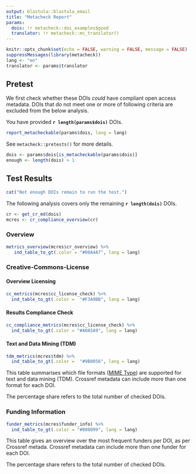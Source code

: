```yaml
---
output: blastula::blastula_email
title: "Metacheck Report"
params:
  dois: !r metacheck::doi_examples$good
  translator: !r metacheck::mc_translator()
---
```


```r
knitr::opts_chunk$set(echo = FALSE, warning = FALSE, message = FALSE)
suppressMessages(library(metacheck))
lang <- "en"
translator <- params$translator
```


## Pretest

We first check whether these DOIs *could* have compliant open access metadata.
DOIs that do not meet one or more of following criteria are excluded from the below analysis.

You have provided **`r length(params$dois)`** DOIs.

```r
report_metacheckable(params$dois, lang = lang)
```

See `metacheck::pretests()` for more details.

```r
dois <- params$dois[is_metacheckable(params$dois)]
enough <- length(dois) > 1
```

## Test Results

```r
cat("Not enough DOIs remain to run the test.")
```

The following analysis covers only the remaining **`r length(dois)`** DOIs.

```r
cr <- get_cr_md(dois)
mcres <- cr_compliance_overview(cr)
```


### Overview

```r
metrics_overview(mcres$cr_overview) %>%
   ind_table_to_gt(.color = "#00A4A7", lang = lang)
```

### Creative-Commons-License

#### Overview Licensing

```r
cc_metrics(mcres$cc_license_check) %>%
  ind_table_to_gt(.color =  "#F3A9BB", lang = lang)
```

#### Results Compliance Check

```r
cc_compliance_metrics(mcres$cc_license_check) %>%
  ind_table_to_gt(.color = "#A0A5A9", lang = lang)
```

#### Text and Data Mining (TDM)

```r
tdm_metrics(mcres$tdm) %>%
  ind_table_to_gt(.color =  "#9B0056", lang = lang)
```

This table summarises which file formats ([MIME
Type](https://developer.mozilla.org/en-US/docs/Web/HTTP/Basics_of_HTTP/MIME_types/Common_types)) are supported for text and data mining (TDM).
Crossref metadata can include more than one format for each DOI.

The percentage share refers to the total number of checked DOIs.


### Funding Information

```r
funder_metrics(mcres$funder_info) %>%
  ind_table_to_gt(.color = "#000099", lang = lang)
```

This table gives an overview over the most frequent funders per DOI, as per Crossref metada.
Crossref metadata can include more than one funder for each DOI.

The percentage share refers to the total number of checked DOIs.
